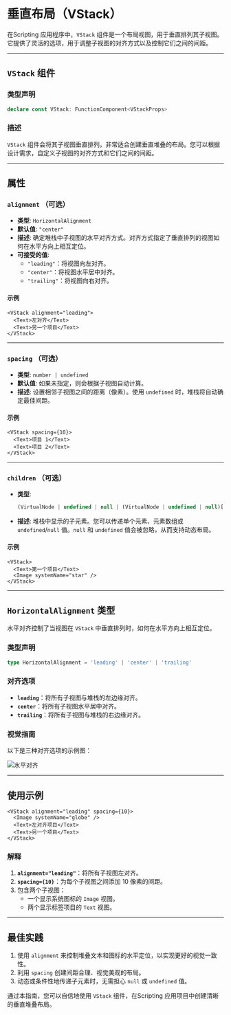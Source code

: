 # 垂直布局（VStack） 
        
在Scripting 应用程序中，`VStack` 组件是一个布局视图，用于垂直排列其子视图。它提供了灵活的选项，用于调整子视图的对齐方式以及控制它们之间的间距。

---

## **`VStack` 组件**

### **类型声明**

```ts
declare const VStack: FunctionComponent<VStackProps>
```

### **描述**

`VStack` 组件会将其子视图垂直排列，非常适合创建垂直堆叠的布局。您可以根据设计需求，自定义子视图的对齐方式和它们之间的间距。

---

## **属性**

### `alignment` （可选）

- **类型**: `HorizontalAlignment`
- **默认值**: `"center"`
- **描述**: 确定堆栈中子视图的水平对齐方式。对齐方式指定了垂直排列的视图如何在水平方向上相互定位。
- **可接受的值**:
  - `"leading"`：将视图向左对齐。
  - `"center"`：将视图水平居中对齐。
  - `"trailing"`：将视图向右对齐。

#### **示例**
```tsx
<VStack alignment="leading">
  <Text>左对齐</Text>
  <Text>另一个项目</Text>
</VStack>
```

---

### `spacing` （可选）

- **类型**: `number | undefined`
- **默认值**: 如果未指定，则会根据子视图自动计算。
- **描述**: 设置相邻子视图之间的距离（像素）。使用 `undefined` 时，堆栈将自动确定最佳间距。

#### **示例**
```tsx
<VStack spacing={10}>
  <Text>项目 1</Text>
  <Text>项目 2</Text>
</VStack>
```

---

### `children` （可选）

- **类型**:
  ```ts
  (VirtualNode | undefined | null | (VirtualNode | undefined | null)[])[] | VirtualNode | undefined
  ```
- **描述**: 堆栈中显示的子元素。您可以传递单个元素、元素数组或 `undefined`/`null` 值。`null` 和 `undefined` 值会被忽略，从而支持动态布局。

#### **示例**
```tsx
<VStack>
  <Text>第一个项目</Text>
  <Image systemName="star" />
</VStack>
```

---

## **`HorizontalAlignment` 类型**

水平对齐控制了当视图在 `VStack` 中垂直排列时，如何在水平方向上相互定位。

### **类型声明**

```ts
type HorizontalAlignment = 'leading' | 'center' | 'trailing'
```

### **对齐选项**

- **`leading`**：将所有子视图与堆栈的左边缘对齐。
- **`center`**：将所有子视图水平居中对齐。
- **`trailing`**：将所有子视图与堆栈的右边缘对齐。

### **视觉指南**
以下是三种对齐选项的示例图：

![水平对齐](https://docs-assets.developer.apple.com/published/cb8ad6030a1ebcfee545d02f406500ee/HorizontalAlignment-1-iOS@2x.png)

---

## **使用示例**

```tsx
<VStack alignment="leading" spacing={10}>
  <Image systemName="globe" />
  <Text>左对齐项目</Text>
  <Text>另一个项目</Text>
</VStack>
```

### **解释**
1. **`alignment="leading"`**：将所有子视图左对齐。
2. **`spacing={10}`**：为每个子视图之间添加 10 像素的间距。
3. 包含两个子视图：
   - 一个显示系统图标的 `Image` 视图。
   - 两个显示标签项目的 `Text` 视图。

---

## **最佳实践**

1. 使用 `alignment` 来控制堆叠文本和图标的水平定位，以实现更好的视觉一致性。
2. 利用 `spacing` 创建间距合理、视觉美观的布局。
3. 动态或条件性地传递子元素时，无需担心 `null` 或 `undefined` 值。

通过本指南，您可以自信地使用 `VStack` 组件，在Scripting 应用项目中创建清晰的垂直堆叠布局。